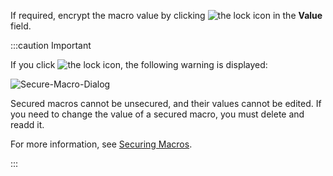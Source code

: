 If required, encrypt the macro value by clicking ![the lock icon](/img/icons/lock-icon.png) in the **Value** field.

:::caution Important
    
   If you click  ![the lock icon](/img/icons/lock-icon.png), the following warning is displayed:
    
   ![Secure-Macro-Dialog](/img/Secure-Macro-Dialog.png)
   
   Secured macros cannot be unsecured, and their values cannot be edited. If you need to change the value of a secured macro, you must delete and readd it.

   For more information, see [Securing Macros](./securing-macros).

:::
